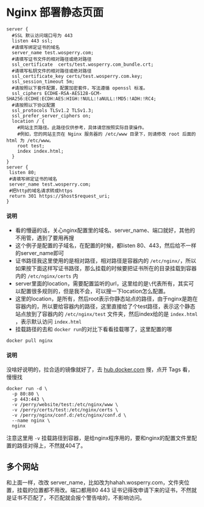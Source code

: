

# Nginx 部署静态页面

<Tabs>
<TabItem value="conf" label="nginx配置">

``` shell
server {
  #SSL 默认访问端口号为 443
  listen 443 ssl;
  #请填写绑定证书的域名
  server_name test.wosperry.com; 
  #请填写证书文件的相对路径或绝对路径
  ssl_certificate  certs/test.wosperry.com_bundle.crt; 
  #请填写私钥文件的相对路径或绝对路径
  ssl_certificate_key certs/test.wosperry.com.key; 
  ssl_session_timeout 5m;
  #请按照以下套件配置，配置加密套件，写法遵循 openssl 标准。
  ssl_ciphers ECDHE-RSA-AES128-GCM-SHA256:ECDHE:ECDH:AES:HIGH:!NULL:!aNULL:!MD5:!ADH:!RC4;
  #请按照以下协议配置
  ssl_protocols TLSv1.2 TLSv1.3;
  ssl_prefer_server_ciphers on;
  location / {
    #网站主页路径。此路径仅供参考，具体请您按照实际目录操作。 
    #例如，您的网站主页在 Nginx 服务器的 /etc/www 目录下，则请修改 root 后面的 html 为 /etc/www。
    root test;
    index index.html;
  }
}
server {
 listen 80;
 #请填写绑定证书的域名
 server_name test.wosperry.com; 
 #把http的域名请求转成https
 return 301 https://$host$request_uri; 
}
```


#### 说明

- 看的懵逼的话，关心nginx配置里的域名、server_name、端口就好，其他的不用管，遇到了要用再搜
- 这个例子是配置的子域名，在配置的时候，都listen 80、443，然后给不一样的server_name即可
- 证书路径我这里使用的是相对路径，相对路径是容器内的 `/etc/nginx/`，所以如果按下面这样写证书路径，那么挂载的时候要把证书所在的目录挂载到容器内的 `/etc/nginx/certs` 内
- server里面的location，需要配置监听的url，这里给的是`\`代表所有，其实可以配置很多规则的，但是我不会，可以搜一下location怎么配置。
- 这里的location，是所有，然后root表示你静态站点的路径，由于nginx是跑在容器内的，所以要给容器内的路径，这里直接给了个test路径，表示这个静态站点放到了容器内的 `/etc/nginx/test` 文件夹，然后index给的是 `index.html` ，表示默认访问 `index.html`
- 挂载路径的去和 `docker run`的对比下看看挂载哪了，这里配置的哪

</TabItem>
<TabItem value="pull" label="拉取镜像"> 

``` shell
docker pull nginx
```



#### 说明

没啥好说明的，拉合适的镜像就好了，去 [hub.docker.com](https://hub.docker.com) 搜，点开 Tags 看，慢慢找

</TabItem>

<TabItem value="run" label="运行">

``` shell
docker run -d \
  -p 80:80 \
  -p 443:443 \
  -v /perry/website/test:/etc/nginx/www \
  -v /perry/certs/test:/etc/nginx/certs \
  -v /perry/nginx/conf.d:/etc/nginx/conf.d \
  --name nginx \
  nginx
```

注意这里用 `-v` 挂载路径到容器，是给nginx程序用的，要和nginx的配置文件里配置的路径对得上，不然就404了。

</TabItem>
</Tabs>

## 多个网站

和上面一样，改改 server_name，比如改为hahah.wosperry.com，文件夹位置，挂载的位置都不用改。端口都用80 443
证书记得改申请下来的证书，不然就是证书不匹配了，不匹配就会报个警告啥的，不影响访问。

